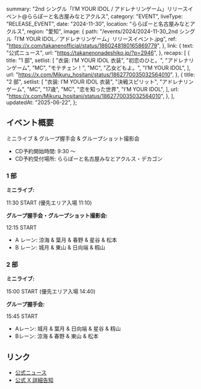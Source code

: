   summary:
    "2nd シングル「I’M YOUR IDOL / アドレナリンゲーム」リリースイベント@ららぽーと名古屋みなとアクルス",
  category: "EVENT",
  liveType: "RELEASE_EVENT",
  date: "2024-11-30",
  location: "ららぽーと名古屋みなとアクルス",
  region: "愛知",
  image: {
    path: "/events/2024/2024-11-30_2nd シングル「I’M YOUR IDOL／アドレナリンゲーム」リリースイベント.jpg",
    ref: "https://x.com/takanenofficial/status/1860248180165869779",
  },
  link: {
    text: "公式ニュース",
    url: "https://takanenonadeshiko.jp/?p=2946",
  },
  recaps: [
    {
      title: "1 部",
      setlist: [
        "衣装: I’M YOUR IDOL 衣装",
        "初恋のひと。",
        "アドレナリンゲーム",
        "MC",
        "モテチェン！",
        "MC",
        "乙女どもよ。",
        "I’M YOUR IDOL",
      ],
      url: "https://x.com/Mikuru_hositani/status/1862770035032564010",
    },
    {
      title: "2 部",
      setlist: [
        "衣装: I’M YOUR IDOL 衣装",
        "決戦スピリット",
        "アドレナリンゲーム",
        "MC",
        "17歳",
        "MC",
        "恋を知った世界",
        "I’M YOUR IDOL",
      ],
      url: "https://x.com/Mikuru_hositani/status/1862770035032564010",
    },
  ],
  updatedAt: "2025-06-22",
};

## イベント概要

ミニライブ & グループ握手会 & グループショット撮影会

- CD予約開始時間: 9:30 〜
- CD予約受付場所: ららぽーと名古屋みなとアクルス・デカゴン

### 1 部

**ミニライブ:**

11:30 START (優先エリア入場 11:10)

**グループ握手会・グループショット撮影会:**

12:15 START

- A レーン: 涼海 & 葉月 & 春野 & 星谷 & 松本
- B レーン: 城月 & 東山 & 日向端 & 籾山

### 2 部

**ミニライブ:**

15:00 START (優先エリア入場 14:40)

**グループ握手会:**

15:45 START

- Aレーン: 城月 & 葉月 & 日向端 & 星谷 & 籾山
- Bレーン: 涼海 & 春野 & 東山 & 松本

## リンク

- [公式ニュース](https://takanenonadeshiko.jp/?p=2946)
- [公式 X 詳細告知](https://x.com/takanenofficial/status/1860172462383841735)
